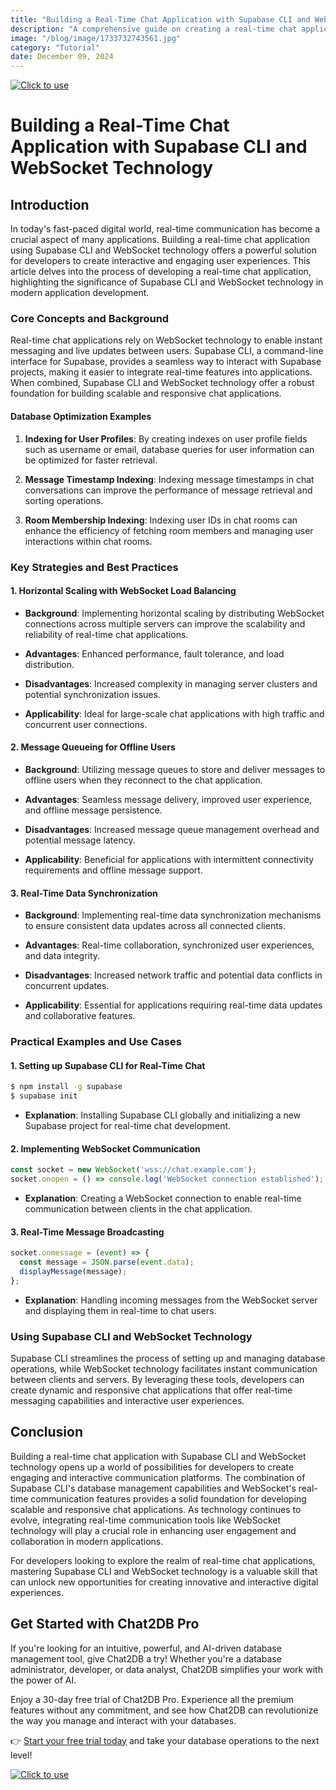 ```yaml
---
title: "Building a Real-Time Chat Application with Supabase CLI and WebSocket Technology"
description: "A comprehensive guide on creating a real-time chat application using Supabase CLI and WebSocket technology, exploring the impact of these tools on modern development."
image: "/blog/image/1733732743561.jpg"
category: "Tutorial"
date: December 09, 2024
---
```

[![Click to use](/image/blog/bg/chat2db1.png)](https://app.chat2db.ai/)
# Building a Real-Time Chat Application with Supabase CLI and WebSocket Technology


<Authors date="December 09, 2024">
  <Author name="Jing" link="https://chat2db.ai" />
</Authors>

## Introduction

In today's fast-paced digital world, real-time communication has become a crucial aspect of many applications. Building a real-time chat application using Supabase CLI and WebSocket technology offers a powerful solution for developers to create interactive and engaging user experiences. This article delves into the process of developing a real-time chat application, highlighting the significance of Supabase CLI and WebSocket technology in modern application development.

### Core Concepts and Background

Real-time chat applications rely on WebSocket technology to enable instant messaging and live updates between users. Supabase CLI, a command-line interface for Supabase, provides a seamless way to interact with Supabase projects, making it easier to integrate real-time features into applications. When combined, Supabase CLI and WebSocket technology offer a robust foundation for building scalable and responsive chat applications.

#### Database Optimization Examples

1. **Indexing for User Profiles**: By creating indexes on user profile fields such as username or email, database queries for user information can be optimized for faster retrieval.

2. **Message Timestamp Indexing**: Indexing message timestamps in chat conversations can improve the performance of message retrieval and sorting operations.

3. **Room Membership Indexing**: Indexing user IDs in chat rooms can enhance the efficiency of fetching room members and managing user interactions within chat rooms.

### Key Strategies and Best Practices

#### 1. Horizontal Scaling with WebSocket Load Balancing

- **Background**: Implementing horizontal scaling by distributing WebSocket connections across multiple servers can improve the scalability and reliability of real-time chat applications.

- **Advantages**: Enhanced performance, fault tolerance, and load distribution.

- **Disadvantages**: Increased complexity in managing server clusters and potential synchronization issues.

- **Applicability**: Ideal for large-scale chat applications with high traffic and concurrent user connections.

#### 2. Message Queueing for Offline Users

- **Background**: Utilizing message queues to store and deliver messages to offline users when they reconnect to the chat application.

- **Advantages**: Seamless message delivery, improved user experience, and offline message persistence.

- **Disadvantages**: Increased message queue management overhead and potential message latency.

- **Applicability**: Beneficial for applications with intermittent connectivity requirements and offline message support.

#### 3. Real-Time Data Synchronization

- **Background**: Implementing real-time data synchronization mechanisms to ensure consistent data updates across all connected clients.

- **Advantages**: Real-time collaboration, synchronized user experiences, and data integrity.

- **Disadvantages**: Increased network traffic and potential data conflicts in concurrent updates.

- **Applicability**: Essential for applications requiring real-time data updates and collaborative features.

### Practical Examples and Use Cases

#### 1. Setting up Supabase CLI for Real-Time Chat

```bash
$ npm install -g supabase
$ supabase init
```

- **Explanation**: Installing Supabase CLI globally and initializing a new Supabase project for real-time chat development.

#### 2. Implementing WebSocket Communication

```javascript
const socket = new WebSocket('wss://chat.example.com');
socket.onopen = () => console.log('WebSocket connection established');
```

- **Explanation**: Creating a WebSocket connection to enable real-time communication between clients in the chat application.

#### 3. Real-Time Message Broadcasting

```javascript
socket.onmessage = (event) => {
  const message = JSON.parse(event.data);
  displayMessage(message);
};
```

- **Explanation**: Handling incoming messages from the WebSocket server and displaying them in real-time to chat users.

### Using Supabase CLI and WebSocket Technology

Supabase CLI streamlines the process of setting up and managing database operations, while WebSocket technology facilitates instant communication between clients and servers. By leveraging these tools, developers can create dynamic and responsive chat applications that offer real-time messaging capabilities and interactive user experiences.

## Conclusion

Building a real-time chat application with Supabase CLI and WebSocket technology opens up a world of possibilities for developers to create engaging and interactive communication platforms. The combination of Supabase CLI's database management capabilities and WebSocket's real-time communication features provides a solid foundation for developing scalable and responsive chat applications. As technology continues to evolve, integrating real-time communication tools like WebSocket technology will play a crucial role in enhancing user engagement and collaboration in modern applications.

For developers looking to explore the realm of real-time chat applications, mastering Supabase CLI and WebSocket technology is a valuable skill that can unlock new opportunities for creating innovative and interactive digital experiences.

## Get Started with Chat2DB Pro

If you're looking for an intuitive, powerful, and AI-driven database management tool, give Chat2DB a try! Whether you're a database administrator, developer, or data analyst, Chat2DB simplifies your work with the power of AI.

Enjoy a 30-day free trial of Chat2DB Pro. Experience all the premium features without any commitment, and see how Chat2DB can revolutionize the way you manage and interact with your databases.

👉 [Start your free trial today](https://app.chat2db.ai/) and take your database operations to the next level!

[![Click to use](/image/blog/bg/chat2db.jpg)](https://app.chat2db.ai/)